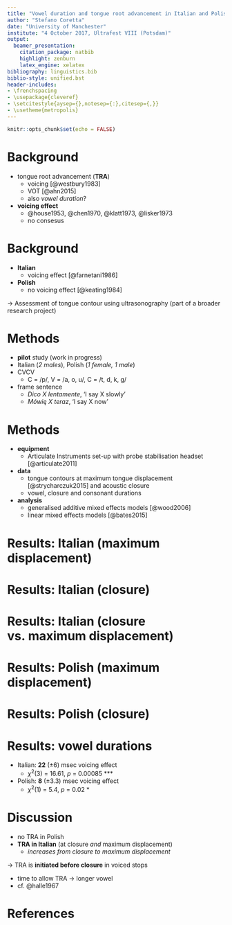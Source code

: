 ```yaml
---
title: "Vowel duration and tongue root advancement in Italian and Polish"
author: "Stefano Coretta"
date: "University of Manchester"
institute: "4 October 2017, Ultrafest VIII (Potsdam)"
output:
  beamer_presentation:
    citation_package: natbib
    highlight: zenburn
    latex_engine: xelatex
bibliography: linguistics.bib
biblio-style: unified.bst
header-includes:
- \frenchspacing
- \usepackage{cleveref}
- \setcitestyle{aysep={},notesep={:},citesep={,}}
- \usetheme{metropolis}
---
```


```r
knitr::opts_chunk$set(echo = FALSE)
```

# Background

- tongue root advancement (**TRA**)
    - voicing [@westbury1983]
    - VOT [@ahn2015]
    - also *vowel duration*?
- **voicing effect**
    - @house1953, @chen1970, @klatt1973, @lisker1973
    - no consesus

# Background

- **Italian**
    - voicing effect [@farnetani1986]
- **Polish**
    - no voicing effect [@keating1984]

→ Assessment of tongue contour using ultrasonography (part of a broader research project)

# Methods

- **pilot** study (work in progress)
- Italian (*2 males*), Polish (*1 female, 1 male*)
-  C\textsubscript{1}V\textsubscript{1}C\textsubscript{2}V\textsubscript{2}
    - C\textsubscript{1} = /p/, V\textsubscript{1} = /a, o, u/, C\textsubscript{2} = /t, d, k, g/
- frame sentence
    - *Dico X lentamente*, 'I say X slowly'
    - *Mówię X teraz*, 'I say X now'

<!--
# Equipment set-up

- Articulate Instruments set-up
    - TELEMED Echo Blaster 128 unit
    - TELEMED C3.5/20/128Z-3 ultrasonic transducer
    - Movo LV4-O2 Lavalier Microphone
    - sync unit
- probe stabilisation with Articulate Instruments headset
- Articulate Assistant Advanced [@articulate2011]
- FRAME RATE

# Analysis

- spline data at maximum displacement [@strycharczuk2015] and acoustic closure
- generalised additive mixed effect model [GAMM, @wood2006]
- one model per speaker
    - parametric term Y
    - reference smooth Y
    - difference smooth Y by phonation, vowel, place
    - random smooth by item
    - cubic regression splines
- includes first order autoregressive model (AR1)
- model comparison and visual inspection [@soskuthy2017]
-->

# Methods

- **equipment**
    - Articulate Instruments set-up with probe stabilisation headset [@articulate2011]
- **data**
    - tongue contours at maximum tongue displacement [@strycharczuk2015] and acoustic closure
    - vowel, closure and consonant durations
- **analysis**
    - generalised additive mixed effects models [@wood2006]
    - linear mixed effects models [@bates2015]

# Results: Italian (maximum displacement)

\begin{figure}
\includegraphics[width = \textwidth]{it01.pdf}
\end{figure}

# Results: Italian (closure)

\begin{figure}
\includegraphics[width = \textwidth]{it01-clos.pdf}
\end{figure}

# Results: Italian (closure vs. maximum displacement)

\begin{figure}
\includegraphics[width = \textwidth]{it01-voiced.pdf}
\end{figure}

# Results: Polish (maximum displacement)

\begin{figure}
\includegraphics[width = \textwidth]{pl04.pdf}
\end{figure}

# Results: Polish (closure)

\begin{figure}
\includegraphics[width = \textwidth]{pl04-clos.pdf}
\end{figure}

# Results: vowel durations

- Italian: **22** (±6) msec voicing effect
    - $\chi^2$(3) = 16.61, *p* = 0.00085 ***
- Polish: **8** (±3.3) msec voicing effect
    - $\chi^2$(1) = 5.4, *p* = 0.02 *

# Discussion

- no TRA in Polish
- **TRA in Italian** (at closure *and* maximum displacement)
    - *increases from closure to maximum displacement*

→ TRA is **initiated before closure** in voiced stops

- time to allow TRA → longer vowel
- cf. @halle1967


# References
